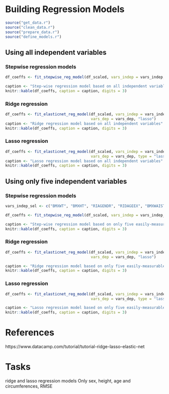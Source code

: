 # Building Regression Models

```r
source("get_data.r")
source("clean_data.r")
source("prepare_data.r")
source("define_models.r")
```

## Using all independent variables

### Stepwise regression models

```r
df_coeffs <- fit_stepwise_reg_model(df_scaled, vars_indep = vars_indep, vars_dep = vars_dep)

caption <- "Step-wise regression model based on all independent variables"
knitr::kable(df_coeffs, caption = caption, digits = 3)
```

### Ridge regression

```r
df_coeffs <- fit_elasticnet_reg_model(df_scaled, vars_indep = vars_indep, 
                                      vars_dep = vars_dep, "lasso")
caption <- "Ridge regression model based on all independent variables"
knitr::kable(df_coeffs, caption = caption, digits = 3)
```

### Lasso regression

```r
df_coeffs <- fit_elasticnet_reg_model(df_scaled, vars_indep = vars_indep, 
                                      vars_dep = vars_dep, type = "lasso")
caption <- "Lasso regression model based on all independent variables"
knitr::kable(df_coeffs, caption = caption, digits = 3)
```

## Using only five independent variables

### Stepwise regression models

```r
vars_indep_sel <- c("BMXWT", "BMXHT", "RIAGENDR", "RIDAGEEX", "BMXWAIST")

df_coeffs <- fit_stepwise_reg_model(df_scaled, vars_indep = vars_indep_sel, vars_dep = vars_dep)

caption <- "Step-wise regression model based on only five easily-measurable independent variables"
knitr::kable(df_coeffs, caption = caption, digits = 3)
```

### Ridge regression

```r
df_coeffs <- fit_elasticnet_reg_model(df_scaled, vars_indep = vars_indep_sel, 
                                      vars_dep = vars_dep, "lasso")

caption <- "Ridge regression model based on only five easily-measurable independent variables"
knitr::kable(df_coeffs, caption = caption, digits = 3)
```

### Lasso regression

```r
df_coeffs <- fit_elasticnet_reg_model(df_scaled, vars_indep = vars_indep_sel, 
                                      vars_dep = vars_dep, type = "lasso")

caption <- "Lasso regression model based on only five easily-measurable independent variables"
knitr::kable(df_coeffs, caption = caption, digits = 3)
```

# References
https://www.datacamp.com/tutorial/tutorial-ridge-lasso-elastic-net

# Tasks
ridge and lasso regression models Only sex, height, age and circumferences, RMSE